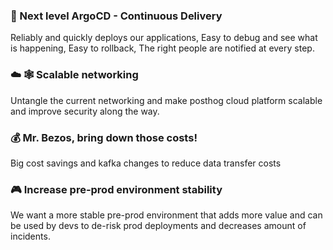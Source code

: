 ### 🏃 Next level ArgoCD - Continuous Delivery
Reliably and quickly deploys our applications, Easy to debug and see what is happening, Easy to rollback, The right people are notified at every step. 

### ☁️ 🕸️ Scalable networking
Untangle the current networking and make posthog cloud platform scalable and improve security along the way. 

### 💰 Mr. Bezos, bring down those costs!
Big cost savings and kafka changes to reduce data transfer costs

### 🎮 Increase pre-prod environment stability
We want a more stable pre-prod environment that adds more value and can be used by devs to de-risk prod deployments and decreases amount of incidents. 
